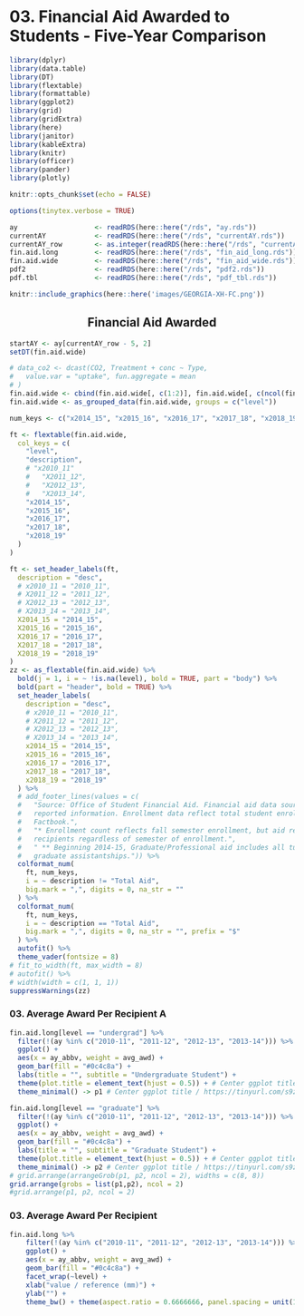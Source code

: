 # 03. Financial Aid Awarded to Students - Five-Year Comparison

```r
library(dplyr)
library(data.table)
library(DT)
library(flextable)
library(formattable)
library(ggplot2)
library(grid)
library(gridExtra)
library(here)
library(janitor)
library(kableExtra)
library(knitr)
library(officer)
library(pander)
library(plotly)
```

```r
knitr::opts_chunk$set(echo = FALSE)
```

```r
options(tinytex.verbose = TRUE)
```

```r
ay                   <- readRDS(here::here("/rds", "ay.rds"))
currentAY            <- readRDS(here::here("/rds", "currentAY.rds"))
currentAY_row        <- as.integer(readRDS(here::here("/rds", "currentAY_row.rds")))
fin.aid.long         <- readRDS(here::here("/rds", "fin_aid_long.rds"))
fin.aid.wide         <- readRDS(here::here("/rds", "fin_aid_wide.rds"))
pdf2                 <- readRDS(here::here("/rds", "pdf2.rds"))
pdf.tbl              <- readRDS(here::here("/rds", "pdf_tbl.rds"))
```

```r
knitr::include_graphics(here::here('images/GEORGIA-XH-FC.png'))
```

<h2><center><b>Financial Aid Awarded</b></center></h2>

```r
startAY <- ay[currentAY_row - 5, 2]
setDT(fin.aid.wide)

# data_co2 <- dcast(CO2, Treatment + conc ~ Type,
#   value.var = "uptake", fun.aggregate = mean
# )
fin.aid.wide <- cbind(fin.aid.wide[, c(1:2)], fin.aid.wide[, c(ncol(fin.aid.wide) - 4):ncol(fin.aid.wide)])
fin.aid.wide <- as_grouped_data(fin.aid.wide, groups = c("level"))

num_keys <- c("x2014_15", "x2015_16", "x2016_17", "x2017_18", "x2018_19")

ft <- flextable(fin.aid.wide,
  col_keys = c(
    "level",
    "description",
    # "x2010_11"
    #   "X2011_12",
    #   "X2012_13",
    #   "X2013_14",
    "x2014_15",
    "x2015_16",
    "x2016_17",
    "x2017_18",
    "x2018_19"
  )
)

ft <- set_header_labels(ft,
  description = "desc",
  # x2010_11 = "2010_11",
  # X2011_12 = "2011_12",
  # X2012_13 = "2012_13",
  # X2013_14 = "2013_14",
  X2014_15 = "2014_15",
  X2015_16 = "2015_16",
  X2016_17 = "2016_17",
  X2017_18 = "2017_18",
  X2018_19 = "2018_19"
)
zz <- as_flextable(fin.aid.wide) %>%
  bold(j = 1, i = ~ !is.na(level), bold = TRUE, part = "body") %>%
  bold(part = "header", bold = TRUE) %>%
  set_header_labels(
    description = "desc",
    # x2010_11 = "2010_11",
    # X2011_12 = "2011_12",
    # X2012_13 = "2012_13",
    # X2013_14 = "2013_14",
    x2014_15 = "2014_15",
    x2015_16 = "2015_16",
    x2016_17 = "2016_17",
    x2017_18 = "2017_18",
    x2018_19 = "2018_19"
  ) %>%
  # add_footer_lines(values = c(
  #   "Source: Office of Student Financial Aid. Financial aid data sourced from UGA Factbook OSFA
  #   reported information. Enrollment data reflect total student enrollment as reported in UGA
  #   Factbook.",
  #   "* Enrollment count reflects fall semester enrollment, but aid recipient counts reflect aid
  #   recipients regardless of semester of enrollment.",
  #   " ** Beginning 2014-15, Graduate/Professional aid includes all tuition waivers accompanying
  #   graduate assistantships.")) %>%
  colformat_num(
    ft, num_keys,
    i = ~ description != "Total Aid",
    big.mark = ",", digits = 0, na_str = ""
  ) %>%
  colformat_num(
    ft, num_keys,
    i = ~ description == "Total Aid",
    big.mark = ",", digits = 0, na_str = "", prefix = "$"
  ) %>%
  autofit() %>%
  theme_vader(fontsize = 8)
# fit_to_width(ft, max_width = 8)
# autofit() %>%
# width(width = c(1, 1, 1))
suppressWarnings(zz)
```

### 03. Average Award Per Recipient A
```r
fin.aid.long[level == "undergrad"] %>%
  filter(!(ay %in% c("2010-11", "2011-12", "2012-13", "2013-14"))) %>%
  ggplot() +
  aes(x = ay_abbv, weight = avg_awd) +
  geom_bar(fill = "#0c4c8a") +
  labs(title = "", subtitle = "Undergraduate Student") +
  theme(plot.title = element_text(hjust = 0.5)) + # Center ggplot title
  theme_minimal() -> p1 # Center ggplot title / https://tinyurl.com/s9zcx3o

fin.aid.long[level == "graduate"] %>%
  filter(!(ay %in% c("2010-11", "2011-12", "2012-13", "2013-14"))) %>%
  ggplot() +
  aes(x = ay_abbv, weight = avg_awd) +
  geom_bar(fill = "#0c4c8a") +
  labs(title = "", subtitle = "Graduate Student") +
  theme(plot.title = element_text(hjust = 0.5)) + # Center ggplot title
  theme_minimal() -> p2 # Center ggplot title / https://tinyurl.com/s9zcx3o
# grid.arrange(arrangeGrob(p1, p2, ncol = 2), widths = c(8, 8))
grid.arrange(grobs = list(p1,p2), ncol = 2)
#grid.arrange(p1, p2, ncol = 2)
```

### 03. Average Award Per Recipient
```r
fin.aid.long %>%
    filter(!(ay %in% c("2010-11", "2011-12", "2012-13", "2013-14"))) %>%
    ggplot() +
    aes(x = ay_abbv, weight = avg_awd) +
    geom_bar(fill = "#0c4c8a") +
    facet_wrap(~level) +
    xlab("value / reference (mm)") + 
    ylab("") + 
    theme_bw() + theme(aspect.ratio = 0.6666666, panel.spacing = unit(1, "lines"))
```

```{=openxml}
<w:p><w:r><w:br w:type="page"/></w:r></w:p>
```
